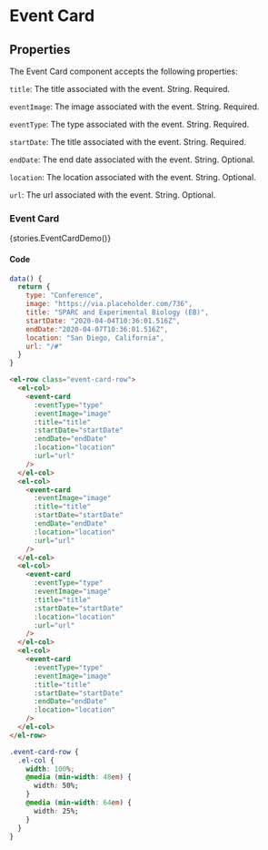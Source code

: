
<Meta title="Components/Event Card" />

# Event Card

## Properties
The Event Card component accepts the following properties:

`title`: The title associated with the event. String. Required.

`eventImage`: The image associated with the event. String. Required.

`eventType`: The type associated with the event. String. Required.

`startDate`: The title associated with the event. String. Required.

`endDate`: The end date associated with the event. String. Optional.

`location`: The location associated with the event. String. Optional.

`url`: The url associated with the event. String. Optional.

### Event Card

<Story name="Event Card">{stories.EventCardDemo()}</Story>

#### Code

```js
data() {
  return {
    type: "Conference",
    image: "https://via.placeholder.com/736",
    title: "SPARC and Experimental Biology (EB)",
    startDate: "2020-04-04T10:36:01.516Z",
    endDate:"2020-04-07T10:36:01.516Z",
    location: "San Diego, California",
    url: "/#"
  }
}
```

```html
<el-row class="event-card-row">
  <el-col>
    <event-card
      :eventType="type"
      :eventImage="image"
      :title="title"
      :startDate="startDate"
      :endDate="endDate"
      :location="location"
      :url="url"
    />
  </el-col>
  <el-col>
    <event-card
      :eventImage="image"
      :title="title"
      :startDate="startDate"
      :endDate="endDate"
      :location="location"
      :url="url"
    />
  </el-col>
  <el-col>
    <event-card
      :eventType="type"
      :eventImage="image"
      :title="title"
      :startDate="startDate"
      :location="location"
      :url="url"
    />
  </el-col>
  <el-col>
    <event-card
      :eventType="type"
      :eventImage="image"
      :title="title"
      :startDate="startDate"
      :endDate="endDate"
      :location="location"
    />
  </el-col>
</el-row>
```

```css
.event-card-row {
  .el-col {
    width: 100%;
    @media (min-width: 48em) {
      width: 50%;
    }
    @media (min-width: 64em) {
      width: 25%;
    }
  }
}
```